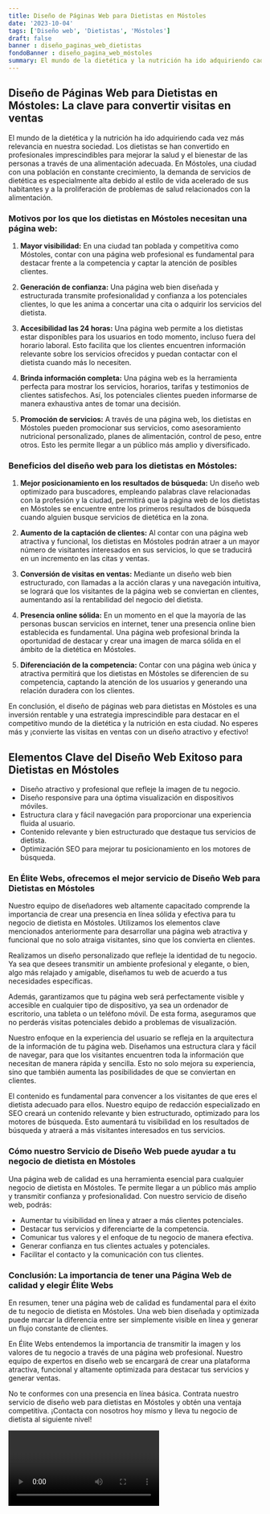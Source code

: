 ```yaml
---
title: Diseño de Páginas Web para Dietistas en Móstoles
date: '2023-10-04'
tags: ['Diseño web', 'Dietistas', 'Móstoles']
draft: false
banner : diseño_paginas_web_dietistas
fondoBanner : diseño_pagina_web_móstoles
summary: El mundo de la dietética y la nutrición ha ido adquiriendo cada vez más relevancia en nuestra sociedad. Los dietistas se han convertido en profesionales imprescindibles para mejorar la salud y el bienestar de las personas a través de una alimentación adecuada. En Móstoles, una ciudad con una población en constante crecimiento, la demanda de servicios de dietética es especialmente alta debido al estilo de vida acelerado de sus habitantes y a la proliferación de problemas de salud relacionados con la alimentación.
---
```


## Diseño de Páginas Web para Dietistas en Móstoles: La clave para convertir visitas en ventas

El mundo de la dietética y la nutrición ha ido adquiriendo cada vez más relevancia en nuestra sociedad. Los dietistas se han convertido en profesionales imprescindibles para mejorar la salud y el bienestar de las personas a través de una alimentación adecuada. En Móstoles, una ciudad con una población en constante crecimiento, la demanda de servicios de dietética es especialmente alta debido al estilo de vida acelerado de sus habitantes y a la proliferación de problemas de salud relacionados con la alimentación.

### Motivos por los que los dietistas en Móstoles necesitan una página web:

1. **Mayor visibilidad:** En una ciudad tan poblada y competitiva como Móstoles, contar con una página web profesional es fundamental para destacar frente a la competencia y captar la atención de posibles clientes.

2. **Generación de confianza:** Una página web bien diseñada y estructurada transmite profesionalidad y confianza a los potenciales clientes, lo que les anima a concertar una cita o adquirir los servicios del dietista.

3. **Accesibilidad las 24 horas:** Una página web permite a los dietistas estar disponibles para los usuarios en todo momento, incluso fuera del horario laboral. Esto facilita que los clientes encuentren información relevante sobre los servicios ofrecidos y puedan contactar con el dietista cuando más lo necesiten.

4. **Brinda información completa:** Una página web es la herramienta perfecta para mostrar los servicios, horarios, tarifas y testimonios de clientes satisfechos. Así, los potenciales clientes pueden informarse de manera exhaustiva antes de tomar una decisión.

5. **Promoción de servicios:** A través de una página web, los dietistas en Móstoles pueden promocionar sus servicios, como asesoramiento nutricional personalizado, planes de alimentación, control de peso, entre otros. Esto les permite llegar a un público más amplio y diversificado.

### Beneficios del diseño web para los dietistas en Móstoles:

1. **Mejor posicionamiento en los resultados de búsqueda:** Un diseño web optimizado para buscadores, empleando palabras clave relacionadas con la profesión y la ciudad, permitirá que la página web de los dietistas en Móstoles se encuentre entre los primeros resultados de búsqueda cuando alguien busque servicios de dietética en la zona.

2. **Aumento de la captación de clientes:** Al contar con una página web atractiva y funcional, los dietistas en Móstoles podrán atraer a un mayor número de visitantes interesados en sus servicios, lo que se traducirá en un incremento en las citas y ventas.

3. **Conversión de visitas en ventas:** Mediante un diseño web bien estructurado, con llamadas a la acción claras y una navegación intuitiva, se logrará que los visitantes de la página web se conviertan en clientes, aumentando así la rentabilidad del negocio del dietista.

4. **Presencia online sólida:** En un momento en el que la mayoría de las personas buscan servicios en internet, tener una presencia online bien establecida es fundamental. Una página web profesional brinda la oportunidad de destacar y crear una imagen de marca sólida en el ámbito de la dietética en Móstoles.

5. **Diferenciación de la competencia:** Contar con una página web única y atractiva permitirá que los dietistas en Móstoles se diferencien de su competencia, captando la atención de los usuarios y generando una relación duradera con los clientes.

En conclusión, el diseño de páginas web para dietistas en Móstoles es una inversión rentable y una estrategia imprescindible para destacar en el competitivo mundo de la dietética y la nutrición en esta ciudad. No esperes más y ¡convierte las visitas en ventas con un diseño atractivo y efectivo!

<GifSeo />

<Cta />

## Elementos Clave del Diseño Web Exitoso para Dietistas en Móstoles

- Diseño atractivo y profesional que refleje la imagen de tu negocio.
- Diseño responsive para una óptima visualización en dispositivos móviles.
- Estructura clara y fácil navegación para proporcionar una experiencia fluida al usuario.
- Contenido relevante y bien estructurado que destaque tus servicios de dietista.
- Optimización SEO para mejorar tu posicionamiento en los motores de búsqueda.

### En Élite Webs, ofrecemos el mejor servicio de Diseño Web para Dietistas en Móstoles

Nuestro equipo de diseñadores web altamente capacitado comprende la importancia de crear una presencia en línea sólida y efectiva para tu negocio de dietista en Móstoles. Utilizamos los elementos clave mencionados anteriormente para desarrollar una página web atractiva y funcional que no solo atraiga visitantes, sino que los convierta en clientes.

Realizamos un diseño personalizado que refleje la identidad de tu negocio. Ya sea que desees transmitir un ambiente profesional y elegante, o bien, algo más relajado y amigable, diseñamos tu web de acuerdo a tus necesidades específicas.

Además, garantizamos que tu página web será perfectamente visible y accesible en cualquier tipo de dispositivo, ya sea un ordenador de escritorio, una tableta o un teléfono móvil. De esta forma, aseguramos que no perderás visitas potenciales debido a problemas de visualización.

Nuestro enfoque en la experiencia del usuario se refleja en la arquitectura de la información de tu página web. Diseñamos una estructura clara y fácil de navegar, para que los visitantes encuentren toda la información que necesitan de manera rápida y sencilla. Esto no solo mejora su experiencia, sino que también aumenta las posibilidades de que se conviertan en clientes.

El contenido es fundamental para convencer a los visitantes de que eres el dietista adecuado para ellos. Nuestro equipo de redacción especializado en SEO creará un contenido relevante y bien estructurado, optimizado para los motores de búsqueda. Esto aumentará tu visibilidad en los resultados de búsqueda y atraerá a más visitantes interesados en tus servicios.

### Cómo nuestro Servicio de Diseño Web puede ayudar a tu negocio de dietista en Móstoles

Una página web de calidad es una herramienta esencial para cualquier negocio de dietista en Móstoles. Te permite llegar a un público más amplio y transmitir confianza y profesionalidad. Con nuestro servicio de diseño web, podrás:

- Aumentar tu visibilidad en línea y atraer a más clientes potenciales.
- Destacar tus servicios y diferenciarte de la competencia.
- Comunicar tus valores y el enfoque de tu negocio de manera efectiva.
- Generar confianza en tus clientes actuales y potenciales.
- Facilitar el contacto y la comunicación con tus clientes.

### Conclusión: La importancia de tener una Página Web de calidad y elegir Élite Webs

En resumen, tener una página web de calidad es fundamental para el éxito de tu negocio de dietista en Móstoles. Una web bien diseñada y optimizada puede marcar la diferencia entre ser simplemente visible en línea y generar un flujo constante de clientes.

En Élite Webs entendemos la importancia de transmitir la imagen y los valores de tu negocio a través de una página web profesional. Nuestro equipo de expertos en diseño web se encargará de crear una plataforma atractiva, funcional y altamente optimizada para destacar tus servicios y generar ventas.

No te conformes con una presencia en línea básica. Contrata nuestro servicio de diseño web para dietistas en Móstoles y obtén una ventaja competitiva. ¡Contacta con nosotros hoy mismo y lleva tu negocio de dietista al siguiente nivel!

<Video />

<CtaBot job='Dietistas' city='Móstoles'/>

<Gmaps query='Móstoles+españa+maps' />